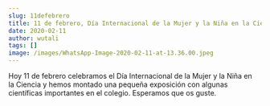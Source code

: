 ```yaml
---
slug: 11defebrero
title: 11 de febrero, Día Internacional de la Mujer y la Niña en la Ciencia
date: 2020-02-11
author: wutali
tags: []
image: /images/WhatsApp-Image-2020-02-11-at-13.36.00.jpeg
---
```

Hoy 11 de febrero celebramos el Día Internacional de la Mujer y la Niña en la Ciencia y hemos montado una pequeña exposición con algunas científicas importantes en el colegio. Esperamos que os guste.